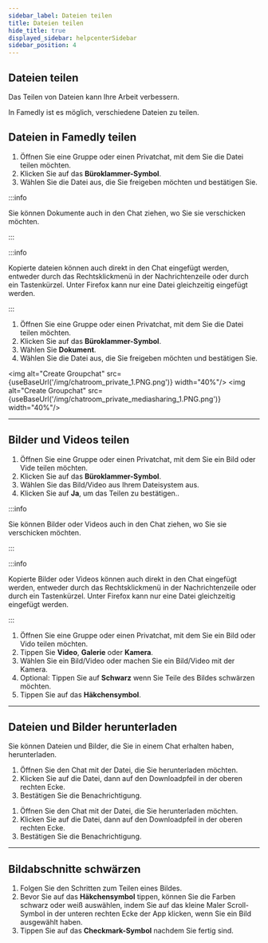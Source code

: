 ```yaml
---
sidebar_label: Dateien teilen
title: Dateien teilen
hide_title: true
displayed_sidebar: helpcenterSidebar
sidebar_position: 4
---
```



<div class="hero hero--primary">
  <div class="container">
    <h2 class="hero__title">Dateien teilen</h2>
    <p class="hero__subtitle">Das Teilen von Dateien kann Ihre Arbeit verbessern.</p>
    <p>In Famedly ist es möglich, verschiedene Dateien zu teilen.</p>
  </div>
</div>

## Dateien in Famedly teilen

<Tabs>
  <TabItem value="desktop" label="Desktop" default>
  <ol>
    <li>Öffnen Sie eine Gruppe oder einen Privatchat, mit dem Sie die Datei teilen möchten.</li>
    <li>Klicken Sie auf das <b>Büroklammer-Symbol</b>.</li>
    <li>Wählen Sie die Datei aus, die Sie freigeben möchten und bestätigen Sie.</li>
  </ol>

:::info

Sie können Dokumente auch in den Chat ziehen, wo Sie sie verschicken möchten.

:::

:::info

Kopierte dateien können auch direkt in den Chat eingefügt werden, entweder durch das Rechtsklickmenü in der Nachrichtenzeile oder durch ein Tastenkürzel. Unter Firefox kann nur eine Datei gleichzeitig eingefügt werden.

:::

  </TabItem>
  <TabItem value="mobil" label="Mobil">
  <ol>
    <li>Öffnen Sie eine Gruppe oder einen Privatchat, mit dem Sie die Datei teilen möchten.</li>
    <li>Klicken Sie auf das <b>Büroklammer-Symbol</b>.</li>
    <li>Wählen Sie <b>Dokument</b>.</li>
    <li>Wählen Sie die Datei aus, die Sie freigeben möchten und bestätigen Sie.</li>
  </ol>
  </TabItem>
</Tabs>

<img alt="Create Groupchat" src={useBaseUrl('/img/chatroom_private_1.PNG.png')} width="40%"/>
<img alt="Create Groupchat" src={useBaseUrl('/img/chatroom_private_mediasharing_1.PNG.png')} width="40%"/>

* * *

## Bilder und Videos teilen

<Tabs>
  <TabItem value="desktop" label="Desktop" default>
  <ol>
    <li>Öffnen Sie eine Gruppe oder einen Privatchat, mit dem Sie ein Bild oder Vide teilen möchten.</li>
    <li>Klicken Sie auf das <b>Büroklammer-Symbol</b>.</li>
    <li>Wählen Sie das Bild/Video aus Ihrem Dateisystem aus.</li>
    <li>Klicken Sie auf <b>Ja</b>, um das Teilen zu bestätigen..</li>
  </ol>

:::info

Sie können Bilder oder Videos auch in den Chat ziehen, wo Sie sie verschicken möchten.

:::

:::info

Kopierte Bilder oder Videos können auch direkt in den Chat eingefügt werden, entweder durch das Rechtsklickmenü in der Nachrichtenzeile oder durch ein Tastenkürzel. Unter Firefox kann nur eine Datei gleichzeitig eingefügt werden.

:::

  </TabItem>
  <TabItem value="mobil" label="Mobil">
  <ol>
    <li>Öffnen Sie eine Gruppe oder einen Privatchat, mit dem Sie ein Bild oder Vido teilen möchten.</li>
    <li>Tippen Sie <b>Video</b>, <b>Galerie</b> oder <b>Kamera</b>.</li>
    <li>Wählen Sie ein Bild/Video oder machen Sie ein Bild/Video mit der Kamera.</li>
    <li>Optional: Tippen Sie auf <b>Schwarz</b> wenn Sie Teile des Bildes schwärzen möchten.</li>
    <li>Tippen Sie auf das <b>Häkchensymbol</b>.</li>
  </ol>
  </TabItem>
</Tabs>

* * *

## Dateien und Bilder herunterladen

Sie können Dateien und Bilder, die Sie in einem Chat erhalten haben, herunterladen.

<Tabs>
  <TabItem value="desktop" label="Desktop" default>
  <ol>
    <li>Öffnen Sie den Chat mit der Datei, die Sie herunterladen möchten.</li>
    <li>Klicken Sie auf die Datei, dann auf den Downloadpfeil in der oberen rechten Ecke.</li>
    <li>Bestätigen Sie die Benachrichtigung.</li>
  </ol>
  </TabItem>
  <TabItem value="mobil" label="Mobil">
  <ol>
    <li>Öffnen Sie den Chat mit der Datei, die Sie herunterladen möchten.</li>
    <li>Klicken Sie auf die Datei, dann auf den Downloadpfeil in der oberen rechten Ecke.</li>
    <li>Bestätigen Sie die Benachrichtigung.</li>
  </ol>
  </TabItem>
</Tabs>

* * *

## Bildabschnitte schwärzen

<Tabs>
  <TabItem value="mobil" label="Mobil">
  <ol>
    <li>Folgen Sie den Schritten zum Teilen eines Bildes.</li>
    <li>Bevor Sie auf das <b>Häkchensymbol</b> tippen, können Sie die Farben schwarz oder weiß auswählen, indem Sie auf das kleine Maler Scroll-Symbol in der unteren rechten Ecke der App klicken, wenn Sie ein Bild ausgewählt haben.</li>
    <li>Tippen Sie auf das <b>Checkmark-Symbol</b> nachdem Sie fertig sind.</li>
    </ol>
  </TabItem>
</Tabs>
